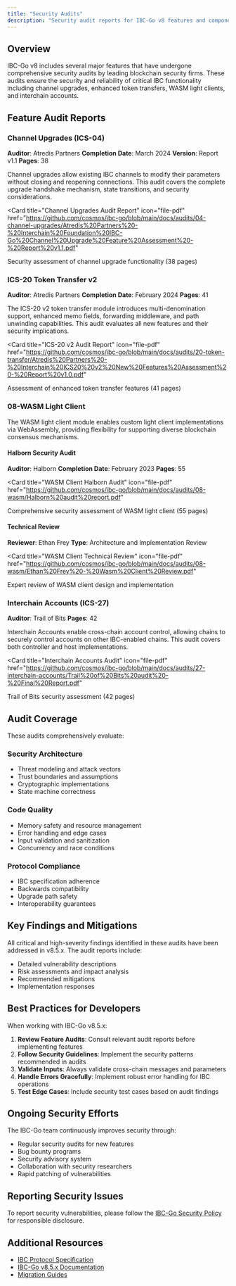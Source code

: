 ```yaml
---
title: "Security Audits"
description: "Security audit reports for IBC-Go v8 features and components"
---
```


## Overview

IBC-Go v8 includes several major features that have undergone comprehensive security audits by leading blockchain security firms. These audits ensure the security and reliability of critical IBC functionality including channel upgrades, enhanced token transfers, WASM light clients, and interchain accounts.

## Feature Audit Reports

### Channel Upgrades (ICS-04)

**Auditor**: Atredis Partners
**Completion Date**: March 2024
**Version**: Report v1.1
**Pages**: 38

Channel upgrades allow existing IBC channels to modify their parameters without closing and reopening connections. This audit covers the complete upgrade handshake mechanism, state transitions, and security considerations.

<Card
  title="Channel Upgrades Audit Report"
  icon="file-pdf"
  href="https://github.com/cosmos/ibc-go/blob/main/docs/audits/04-channel-upgrades/Atredis%20Partners%20-%20Interchain%20Foundation%20IBC-Go%20Channel%20Upgrade%20Feature%20Assessment%20-%20Report%20v1.1.pdf"
>
  Security assessment of channel upgrade functionality (38 pages)
</Card>

### ICS-20 Token Transfer v2

**Auditor**: Atredis Partners
**Completion Date**: February 2024
**Pages**: 41

The ICS-20 v2 token transfer module introduces multi-denomination support, enhanced memo fields, forwarding middleware, and path unwinding capabilities. This audit evaluates all new features and their security implications.

<Card
  title="ICS-20 v2 Audit Report"
  icon="file-pdf"
  href="https://github.com/cosmos/ibc-go/blob/main/docs/audits/20-token-transfer/Atredis%20Partners%20-%20Interchain%20ICS20%20v2%20New%20Features%20Assessment%20-%20Report%20v1.0.pdf"
>
  Assessment of enhanced token transfer features (41 pages)
</Card>

### 08-WASM Light Client

The WASM light client module enables custom light client implementations via WebAssembly, providing flexibility for supporting diverse blockchain consensus mechanisms.

#### Halborn Security Audit

**Auditor**: Halborn
**Completion Date**: February 2023
**Pages**: 55

<Card
  title="WASM Client Halborn Audit"
  icon="file-pdf"
  href="https://github.com/cosmos/ibc-go/blob/main/docs/audits/08-wasm/Halborn%20audit%20report.pdf"
>
  Comprehensive security assessment of WASM light client (55 pages)
</Card>

#### Technical Review

**Reviewer**: Ethan Frey
**Type**: Architecture and Implementation Review

<Card
  title="WASM Client Technical Review"
  icon="file-pdf"
  href="https://github.com/cosmos/ibc-go/blob/main/docs/audits/08-wasm/Ethan%20Frey%20-%20Wasm%20Client%20Review.pdf"
>
  Expert review of WASM client design and implementation
</Card>

### Interchain Accounts (ICS-27)

**Auditor**: Trail of Bits
**Pages**: 42

Interchain Accounts enable cross-chain account control, allowing chains to securely control accounts on other IBC-enabled chains. This audit covers both controller and host implementations.

<Card
  title="Interchain Accounts Audit"
  icon="file-pdf"
  href="https://github.com/cosmos/ibc-go/blob/main/docs/audits/27-interchain-accounts/Trail%20of%20Bits%20audit%20-%20Final%20Report.pdf"
>
  Trail of Bits security assessment (42 pages)
</Card>

## Audit Coverage

These audits comprehensively evaluate:

### Security Architecture

- Threat modeling and attack vectors
- Trust boundaries and assumptions
- Cryptographic implementations
- State machine correctness

### Code Quality

- Memory safety and resource management
- Error handling and edge cases
- Input validation and sanitization
- Concurrency and race conditions

### Protocol Compliance

- IBC specification adherence
- Backwards compatibility
- Upgrade path safety
- Interoperability guarantees

## Key Findings and Mitigations

All critical and high-severity findings identified in these audits have been addressed in v8.5.x. The audit reports include:

- Detailed vulnerability descriptions
- Risk assessments and impact analysis
- Recommended mitigations
- Implementation responses

## Best Practices for Developers

When working with IBC-Go v8.5.x:

1. **Review Feature Audits**: Consult relevant audit reports before implementing features
2. **Follow Security Guidelines**: Implement the security patterns recommended in audits
3. **Validate Inputs**: Always validate cross-chain messages and parameters
4. **Handle Errors Gracefully**: Implement robust error handling for IBC operations
5. **Test Edge Cases**: Include security test cases based on audit findings

## Ongoing Security Efforts

The IBC-Go team continuously improves security through:

- Regular security audits for new features
- Bug bounty programs
- Security advisory system
- Collaboration with security researchers
- Rapid patching of vulnerabilities

## Reporting Security Issues

To report security vulnerabilities, please follow the [IBC-Go Security Policy](https://github.com/cosmos/ibc-go/security/policy) for responsible disclosure.

## Additional Resources

- [IBC Protocol Specification](https://github.com/cosmos/ibc)
- [IBC-Go v8.5.x Documentation](/ibc/v8.5.x)
- [Migration Guides](/ibc/v8.5.x/migrations/v7-to-v8)
